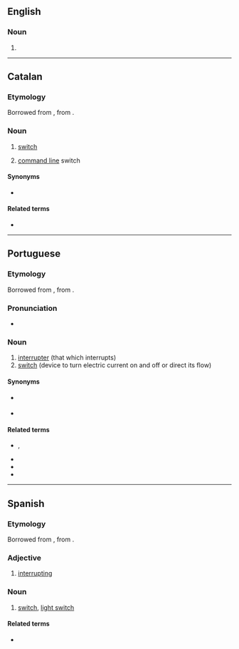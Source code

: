 ==English==

===Noun===
{{en-noun}}

# {{alt form|en|interrupter}}

----

==Catalan==

===Etymology===
Borrowed from {{bor|ca|LL.|interruptor}}, from {{der|ca|la|interrumpo}}.

===Noun===
{{ca-noun|m}}

# [[switch]]
# {{lb|ca|computing}} [[command line]] switch

====Synonyms====
* {{sense|command line switch}} {{l|ca|opció}}

====Related terms====
* {{l|ca|interrompre}}

----

==Portuguese==
{{wikipedia|lang=pt}}

===Etymology===
Borrowed from {{bor|pt|LL.|interruptor}}, from {{der|pt|la|interrumpo}}.

===Pronunciation===
* {{a|South Brazil}} {{IPA|pt|/ˌĩ.te.hup.ˈtoɻ/||/ˌĩ.te.ˌhu.pi.ˈtoɻ/}}

===Noun===
{{pt-noun|m|es}}

# [[interrupter]] (that which interrupts)
# [[switch]] (device to turn electric current on and off or direct its flow)

====Synonyms====
* {{sense|that which interrupts}} {{l|pt|interrompedor}}
* {{sense|device}} {{l|pt|comutador}}

====Related terms====
* {{l|pt|interromper}},
* {{l|pt|interrompido}}
* {{l|pt|interrupção}}
* {{l|pt|interrupto}}

{{topics|pt|Electricity}}

----

==Spanish==

===Etymology===
Borrowed from {{bor|es|LL.|interruptor}}, from {{der|es|la|interrumpo}}.

===Adjective===
{{es-adj|f=interruptora|mpl=interruptores|fpl=interruptoras}}

# [[interrupting]]

===Noun===
{{es-noun|m|interruptores}}

# [[switch]], [[light switch]]

====Related terms====
* {{l|es|interrumpir}}